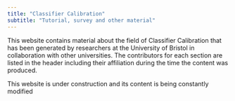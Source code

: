 ```yaml
---
title: "Classifier Calibration"
subtitle: "Tutorial, survey and other material"
---
```


This website contains material about the field of Classifier Calibration that
has been generated by researchers at the University of Bristol in collaboration
with other universities. The contributors for each section are listed in the
header including their affiliation during the time the content was produced.

::: {.callout-caution}
This website is under construction and its content is being constantly modified
:::


